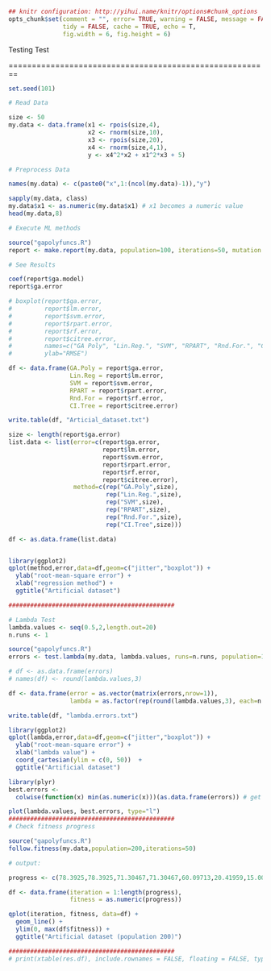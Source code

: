 ```r
## knitr configuration: http://yihui.name/knitr/options#chunk_options
opts_chunk$set(comment = "", error= TRUE, warning = FALSE, message = FALSE,
               tidy = FALSE, cache = TRUE, echo = T,
               fig.width = 6, fig.height = 6)
```
Testing Test

========================================================

```r
set.seed(101)

# Read Data

size <- 50
my.data <- data.frame(x1 <- rpois(size,4),
                      x2 <- rnorm(size,10),
                      x3 <- rpois(size,20),
                      x4 <- rnorm(size,4,1),                      
                      y <- x4^2*x2 + x1^2*x3 + 5)

# Preprocess Data

names(my.data) <- c(paste0("x",1:(ncol(my.data)-1)),"y")

sapply(my.data, class)
my.data$x1 <- as.numeric(my.data$x1) # x1 becomes a numeric value
head(my.data,8)

# Execute ML methods

source("gapolyfuncs.R")
report <- make.report(my.data, population=100, iterations=50, mutation.rate=0.15)

# See Results

coef(report$ga.model)
report$ga.error

# boxplot(report$ga.error, 
#         report$lm.error,
#         report$svm.error,
#         report$rpart.error,
#         report$rf.error,
#         report$citree.error,
#         names=c("GA Poly", "Lin.Reg.", "SVM", "RPART", "Rnd.For.", "CI Tree"),
#         ylab="RMSE")

df <- data.frame(GA.Poly = report$ga.error,
                 Lin.Reg = report$lm.error,
                 SVM = report$svm.error,
                 RPART = report$rpart.error,
                 Rnd.For = report$rf.error,
                 CI.Tree = report$citree.error)

write.table(df, "Articial_dataset.txt")

size <- length(report$ga.error)
list.data <- list(error=c(report$ga.error, 
                          report$lm.error,
                          report$svm.error,
                          report$rpart.error,
                          report$rf.error,
                          report$citree.error), 
                  method=c(rep("GA.Poly",size),
                           rep("Lin.Reg.",size),
                           rep("SVM",size), 
                           rep("RPART",size),
                           rep("Rnd.For.",size),
                           rep("CI.Tree",size)))

df <- as.data.frame(list.data)


library(ggplot2)
qplot(method,error,data=df,geom=c("jitter","boxplot")) + 
  ylab("root-mean-square error") + 
  xlab("regression method") +
  ggtitle("Artificial dataset")

##############################################

# Lambda Test
lambda.values <- seq(0.5,2,length.out=20)
n.runs <- 1

source("gapolyfuncs.R")
errors <- test.lambda(my.data, lambda.values, runs=n.runs, population=10, iterations=10)

# df <- as.data.frame(errors)
# names(df) <- round(lambda.values,3)

df <- data.frame(error = as.vector(matrix(errors,nrow=1)),
                 lambda = as.factor(rep(round(lambda.values,3), each=n.runs)))

write.table(df, "lambda.errors.txt")

library(ggplot2)
qplot(lambda,error,data=df,geom=c("jitter","boxplot")) + 
  ylab("root-mean-square error") + 
  xlab("lambda value") +
  coord_cartesian(ylim = c(0, 50))  +
  ggtitle("Artificial dataset")

library(plyr)
best.errors <- 
  colwise(function(x) min(as.numeric(x)))(as.data.frame(errors)) # get min for each column

plot(lambda.values, best.errors, type="l")
##############################################
# Check fitness progress

source("gapolyfuncs.R")
follow.fitness(my.data,population=200,iterations=50)

# output:

progress <- c(78.3925,78.3925,71.30467,71.30467,60.09713,20.41959,15.00416,15.00416,15.00416,15.00416,15.00416,15.00416,12.31946,12.31946,12.31946,12.31946,2.971683,2.971683,2.971683,2.971683,6.569273e-14,6.569273e-14,6.500183e-14,6.500183e-14,3.573077e-14,3.573077e-14,3.573077e-14,3.573077e-14,3.573077e-14,3.573077e-14,3.573077e-14,3.573077e-14,3.573077e-14,3.573077e-14,3.573077e-14,3.573077e-14,3.573077e-14,3.573077e-14,3.573077e-14,3.573077e-14,3.573077e-14,3.573077e-14,3.573077e-14,3.573077e-14,3.573077e-14,3.573077e-14,3.573077e-14,3.573077e-14,3.573077e-14,3.573077e-14)

df <- data.frame(iteration = 1:length(progress),
                 fitness = as.numeric(progress))

qplot(iteration, fitness, data=df) +
  geom_line() +
  ylim(0, max(df$fitness)) +
  ggtitle("Artificial dataset (population 200)")

##############################################
# print(xtable(res.df), include.rownames = FALSE, floating = FALSE, type = "latex")
```
